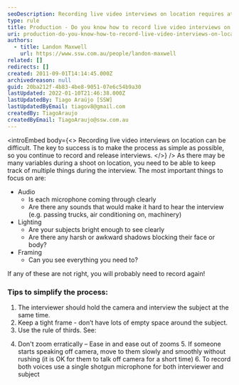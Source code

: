 ```yaml
---
seoDescription: Recording live video interviews on location requires attention to audio, lighting, and framing. Simplify the process by having the interviewer hold the camera and use a tight frame, rule of thirds, and smooth zooms.
type: rule
title: Production - Do you know how to record live video interviews on location?
uri: production-do-you-know-how-to-record-live-video-interviews-on-location
authors:
  - title: Landon Maxwell
    url: https://www.ssw.com.au/people/landon-maxwell
related: []
redirects: []
created: 2011-09-01T14:14:45.000Z
archivedreason: null
guid: 20ba212f-4b83-4be8-9051-07e6c54b9a30
lastUpdated: 2022-01-10T21:46:38.000Z
lastUpdatedBy: Tiago Araújo [SSW]
lastUpdatedByEmail: tiagov8@gmail.com
createdBy: TiagoAraujo
createdByEmail: TiagoAraujo@ssw.com.au
---
```


<introEmbed
  body={<>
Recording live video interviews on location can be difficult. The key to success is to make the process as simple as possible, so you continue to record and release interviews.
  </>}
/>
As there may be many variables during a shoot on location, you need to be able to keep track of multiple things during the interview.
The most important things to focus on are:

- Audio
  - Is each microphone coming through clearly
  - Are there any sounds that would make it hard to hear the interview (e.g. passing trucks, air conditioning on, machinery)
- Lighting
  - Are your subjects bright enough to see clearly
  - Are there any harsh or awkward shadows blocking their face or body?
- Framing
  - Can you see everything you need to?

If any of these are not right, you will probably need to record again!

### Tips to simplify the process:

1. The interviewer should hold the camera and interview the subject at the same time.
2. Keep a tight frame - don’t have lots of empty space around the subject.
3. Use the rule of thirds. See:

<youtubeEmbed url="https://www.youtube.com/embed/HMjvvltQpmw" description="" />

4. Don't zoom erratically – Ease in and ease out of zooms 5. If someone starts speaking off camera, move to them slowly and smoothly without rushing (it is OK for them to talk off camera for a short time) 6. To record both voices use a single shotgun microphone for both interviewer and subject
